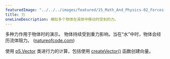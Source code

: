 ```yaml
---
featuredImage: "../../../images/featured/15_Math_And_Physics-02_Forces-thumbnail.png"
title: 力
oneLineDescription: 模拟多个物体在液体中移动时受到的力。
---
```


多种力作用于物体时的演示。
物体持续受到重力影响。当在“水”中时，物体会经历流体阻力。
(<a href="http://natureofcode.com">natureofcode.com</a>)

使用 
<a href="https://p5js.org/reference/#/p5.Vector">p5.Vector</a> 
类进行力的计算，包括使用 
<a href="https://p5js.org/reference/#/p5/createVector">createVector()</a> 
函数创建向量。